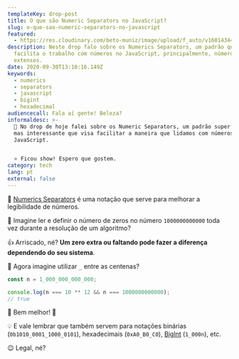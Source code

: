 ```yaml
---
templateKey: drop-post
title: O que são Numeric Separators no JavaScript?
slug: o-que-sao-numeric-separators-no-javascript
featured:
  - https://res.cloudinary.com/beto-muniz/image/upload/f_auto/v1601434483/Titulo_Image_Site_mj5mbf.jpg
description: Neste drop falo sobre os Numerics Separators, um padrão que
  facilita o trabalho com números no JavaScript, principalmente, números
  extensos.
date: 2020-09-30T13:10:16.149Z
keywords:
  - numerics
  - separators
  - javascript
  - bigint
  - hexadecimal
audiencecall: Fala aí gente! Beleza?
informaldesc: >-
  🔢 No drop de hoje falei sobre os Numeric Separators, um padrão super simples,
  mas interessante que visa facilitar a maneira que lidamos com números no
  JavaScript. 


  ⭐️ Ficou show! Espero que gostem.
category: tech
lang: pt
external: false
---
```


<Drop>

🔢 [Numerics Separators](https://github.com/tc39/proposal-numeric-separator) é uma notação que serve para melhorar a legibilidade de números.

🤯 Imagine ler e definir o número de zeros no número `1000000000000` toda vez durante a resolução de um algoritmo? 

👍 Arriscado, né? **Um zero extra ou faltando pode fazer a diferença dependendo do seu sistema**.

🤔 Agora imagine utilizar `_` entre as centenas?

```javascript
const n = 1_000_000_000_000;

console.log(n === 10 ** 12 && n === 1000000000000); 
// true
```

🤩 Bem melhor! 🤩

💡 E vale lembrar que também servem para notações binárias (`0b1010_0001_1000_0101`), hexadecimais (`0xA0_B0_C0`), [BigInt](https://betomuniz.com/drops/bigint-no-javascript) (`1_000n`), etc.

😉 Legal, né? 

</Drop>
